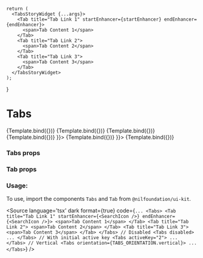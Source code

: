 
<Meta
    title="Disclosure/Tabs"
    component={Tabs}
/>

    return (
      <TabsStoryWidget {...args}>
        <Tab title="Tab Link 1" startEnhancer={startEnhancer} endEnhancer={endEnhancer}>
          <span>Tab Content 1</span>
        </Tab>
        <Tab title="Tab Link 2">
          <span>Tab Content 2</span>
        </Tab>
        <Tab title="Tab Link 3">
          <span>Tab Content 3</span>
        </Tab>
      </TabsStoryWidget>
    );
}

# Tabs


<Canvas isColumn>
  <Story name="Base" args={{}}>
    {Template.bind({})}
  </Story>
  <Story name="Disabled" args={{disabled: true}}>
    {Template.bind({})}
  </Story>
  <Story name="With Initial Active Key" args={{activeKey: "2"}}>
    {Template.bind({})}
  </Story>
  <Story name="Vertical" args={{orientation: ORIENTATION.vertical}}>
    {Template.bind({})}
  </Story>
  <Story name="With Start Enhancer" args={{startEnhancer: <HeartIcon />}}>
    {Template.bind({})}
  </Story>
  <Story name="With End Enhancer" args={{endEnhancer: <HeartIcon />}}>
    {Template.bind({})}
  </Story>
</Canvas>

### Tabs props
<ArgsTable of={Tabs} />

### Tab props
<ArgsTable of={Tab} />

### Usage:

To use, import the components `Tabs` and `Tab` from `@nilfoundation/ui-kit`.

<Source
  language='tsx'
  dark
  format={true}
  code={`
        ...
        <Tabs>
          <Tab title="Tab Link 1" startEnhancer={<SearchIcon />} endEnhancer={<SearchIcon />}>
            <span>Tab Content 1</span>
          </Tab>
          <Tab title="Tab Link 2">
            <span>Tab Content 2</span>
          </Tab>
          <Tab title="Tab Link 3">
            <span>Tab Content 3</span>
          </Tab>
        </Tabs>
        // Disabled
        <Tabs disabled>
          ...
        </Tabs>
        // With initial active key
        <Tabs activeKey="2">
          ...
        </Tabs>
        // Vertical
        <Tabs orientation={TABS_ORIENTATION.vertical}>
          ...
        </Tabs>
  `}
/>


